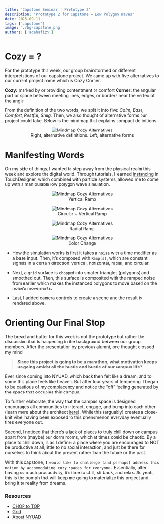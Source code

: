 ```yaml
---
title: 'Capstone Seminar | Prototype 2'
description: 'Prototype 2 for Capstone » Low Polygon Waves'
date: 2025-09-11
tags: ['capstone']
image: './bg-capstone.png'
authors: ['adahafizh']
---
```


# Cozy = ?
For the prototype this week, our group brainstormed on different interpretations of our capstone project. We came up with five alternatives to our current project name which is Cozy Corner. 

**Cozy:** marked by or providing contentment or comfort
**Corner:** the angular part or space between meeting lines, edges, or borders near the vertex of the angle

From the definition of the two words, we split it into five: *Calm, Ease, Comfort, Restful, Snug.* Then, we also thought of alternative forms our project could take. Below is the mindmap that explains compact definitions.

<div align="center">
    <figure>
        <img src="https://i.imgur.com/0wd03lS.png" alt="Mindmap Cozy Alternatives"/>
        <figcaption>Right, alternative definitions. Left, alternative forms</figcaption>
    </figure> 
</div>

# Manifesting Words

On my side of things, I wanted to step away from the physical realm this week and explore the digital world. Through tutorials, I learned [instancing](https://www.youtube.com/watch?v=rYet0SwTYa0) in TouchDesigner, which combined with particle systems, allowed me to come up with a manipulable low polygon wave simulation. 

<div align="center">
    <figure>
        <img src="https://i.imgur.com/n41Ng19.gif" alt="Mindmap Cozy Alternatives"/>
        <figcaption> Vertical Ramp</figcaption>
    </figure>
    <figure>
        <img src="https://i.imgur.com/bevtMYz.gif" alt="Mindmap Cozy Alternatives"/>
        <figcaption>Circular + Vertical Ramp</figcaption>
    </figure>
    <figure>
        <img src="https://i.imgur.com/ay9g30L.gif" alt="Mindmap Cozy Alternatives"/>
        <figcaption>Radial Ramp</figcaption>
    </figure>
    <figure>
        <img src="https://i.imgur.com/XVqjXgD.gif" alt="Mindmap Cozy Alternatives"/>
        <figcaption>Color Change</figcaption>
    </figure>                 
</div>

- How the simulation works is first it takes a `noise` with a time modifier as a base input. Then, it’s composed with `Ramp(s)`, which are constant signals in a certain direction: vertical, horizontal, radial, and circular. 

- Next, a `grid` surface is `chopped` into smaller triangles (polygons) and smoothed out. Then, this surface is composited with the ramped noise from earlier which makes the instanced polygons to move based on the noise’s movements. 
- Last, I added camera controls to create a scene and the result is rendered above. 

# Orienting Our Final Stop

The bread and butter for this week is not the prototype but rather the discussion that is happening in the background between our group members. After the presentation by previous alumni, one thought crossed my mind:

> **Since this project is going to be a marathon, what motivation keeps us going amidst all the hustle and bustle of our campus life?**

Ever since coming into NYUAD, which back then felt like a dream, and to some this place feels like heaven. But after four years of tempering, I began to be cautious of my complacency and notice the “off” feeling generated by the space that occupies this campus.

To further elaborate, the way that the campus space is designed encourages all communities to interact, engage, and bump into each other (learn more about the architect [here](https://www.vinoly.com/)). While this (arguably) creates a close-knit vibe, having been exposed to this phenomenon everyday eventually tires everyone out. 

Second, I noticed that there’s a lack of places to truly chill down on campus apart from (maybe) our dorm rooms, which at times could be chaotic. By a place to chill down, is as I define: a place where you are encouraged to NOT be productive at all, little to no social interaction, and just be there for ourselves to think about the present rather than the future or the past. 
 
With this capstone, `I would like to challenge (and perhaps) address this notion by accommodating cozy spaces for everyone.` Essentially, after having so much productivity, it’s time to chill, sit back, and relax. So yeah, this is the oomph that will keep me going to materialize this project and bring it to reality from dreams.

### Resources

- [CHOP to TOP](https://docs.derivative.ca/CHOP_to_TOP)
- [Grid](https://docs.derivative.ca/Grid_SOP)
- [About NYUAD](https://nyuad.nyu.edu/en/about/the-nyuad-campus.html)
